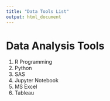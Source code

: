 ```yaml
---
title: "Data Tools List"
output: html_document
---
```


# Data Analysis Tools

1. R Programming  
2. Python  
3. SAS  
4. Jupyter Notebook  
5. MS Excel  
6. Tableau  
